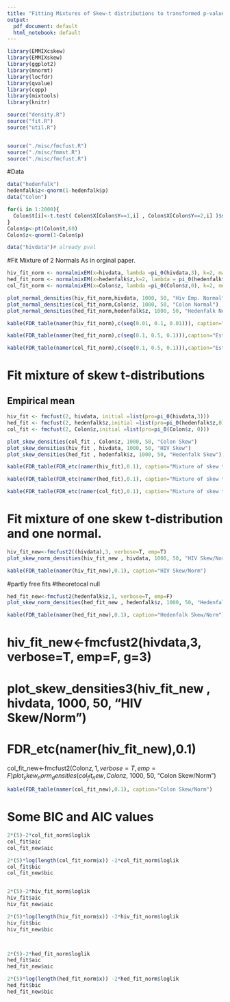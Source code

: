 ```yaml
---
title: "Fitting Mixtures of Skew-t distributions to transformed p-values"
output:
  pdf_document: default
  html_notebook: default
---
```


```r
library(EMMIXcskew)
library(EMMIXskew)
library(ggplot2)
library(mnormt)
library(locfdr)
library(qvalue)
library(cepp)
library(mixtools)
library(knitr)
```

```r
source("density.R")
source("fit.R")
source("util.R") 


source("./misc/fmcfust.R")
source("./misc/fmmst.R")
source("./misc/fmcfust.R")

```
#Data

```r
data("hedenfalk")
hedenfalk$z<-qnorm(1-hedenfalk$p)
data("Colon")

for(i in 1:2000){
  Colon$t[i]<-t.test( Colon$X[Colon$Y==1,i] , Colon$X[Colon$Y==2,i] )$statistic
}
Colon$p<-pt(Colon$t,60)
Colon$z<-qnorm(1-Colon$p)

data("hivdata")# already pval
```


#Fit Mixture of 2 Normals
As in orginal paper.

```r
hiv_fit_norm <- normalmixEM(x=hivdata, lambda =pi_0(hivdata,3), k=2, maxrestarts=100)
hed_fit_norm <- normalmixEM(x=hedenfalk$z,k=2, lambda = pi_0(hedenfalk$z,0), mean.constr = c(0, NA), sd.constr=c(1, NA), maxrestarts=100) 
col_fit_norm <- normalmixEM(x=Colon$z, lambda =pi_0(Colon$z,0), k=2, mean.constr = c(0, NA), sd.constr=c(1, NA), maxrestarts=100)

plot_normal_densities(hiv_fit_norm,hivdata, 1000, 50, "Hiv Emp. Normal")
plot_normal_densities(col_fit_norm,Colon$z, 1000, 50, "Colon Normal")
plot_normal_densities(hed_fit_norm,hedenfalk$z, 1000, 50, "Hedenfalk Normal")
```
```r
kable(FDR_table(namer(hiv_fit_norm),c(seq(0.01, 0.1, 0.01))), caption="Estimated FDR and other Error rates for HIV")
```
```r
kable(FDR_table(namer(hed_fit_norm),c(seq(0.1, 0.5, 0.1))),caption="Estimated FDR and other Error rates for Hedenfalk")
```
```r
kable(FDR_table(namer(col_fit_norm),c(seq(0.1, 0.5, 0.1))),caption="Estimated FDR and other Error rates for Colon Cancer")
```

# Fit mixture of skew t-distributions

## Empirical mean
```r
hiv_fit <- fmcfust(2, hivdata, initial =list(pro=pi_0(hivdata,3)))
hed_fit <- fmcfust(2, hedenfalk$z,initial =list(pro=pi_0(hedenfalk$z,0)))
col_fit <- fmcfust(2, Colon$z,initial =list(pro=pi_0(Colon$z, 0)))

plot_skew_densities(col_fit , Colon$z, 1000, 50, "Colon Skew")
plot_skew_densities(hiv_fit , hivdata, 1000, 50, "HIV Skew")
plot_skew_densities(hed_fit , hedenfalk$z, 1000, 50, "Hedenfalk Skew")
```

```r
kable(FDR_table(FDR_etc(namer(hiv_fit),0.1), caption="Mixture of skew t - HIV"))
```

```r
kable(FDR_table(FDR_etc(namer(hed_fit),0.1), caption="Mixture of skew t - Hedenfalk"))
```

```r
kable(FDR_table(FDR_etc(namer(col_fit),0.1), caption="Mixture of skew t - Colon Cancer"))
```

# Fit mixture of one skew t-distribution and one normal.
```r
hiv_fit_new<-fmcfust2((hivdata),3, verbose=T, emp=T)
plot_skew_norm_densities(hiv_fit_new , hivdata, 1000, 50, "HIV Skew/Norm")
```

```r
kable(FDR_table(namer(hiv_fit_new),0.1), caption="HIV Skew/Norm")
```

#partly free fits
#theoretocal null
```r
hed_fit_new<-fmcfust2(hedenfalk$z,1, verbose=T, emp=F)
plot_skew_norm_densities(hed_fit_new , hedenfalk$z, 1000, 50, "Hedenfalk Skew/Norm")
```

```r
kable(FDR_table(namer(hed_fit_new),0.1), caption="Hedenfalk Skew/Norm")
```
# hiv_fit_new<-fmcfust2(hivdata,3, verbose=T, emp=F, g=3)
# plot_skew_densities3(hiv_fit_new , hivdata, 1000, 50, "HIV Skew/Norm")
# FDR_etc(namer(hiv_fit_new),0.1)

col_fit_new<-fmcfust2(Colon$z,1, verbose=T, emp=F)
plot_skew_norm_densities(col_fit_new , Colon$z, 1000, 50, "Colon Skew/Norm")
```r
kable(FDR_table(namer(col_fit_new),0.1), caption="Colon Skew/Norm")
```

# Some BIC and AIC values

```r
2*(5)-2*col_fit_norm$loglik
col_fit$aic
col_fit_new$aic

2*(5)*log(length(col_fit_norm$x)) -2*col_fit_norm$loglik
col_fit$bic
col_fit_new$bic


2*(5)-2*hiv_fit_norm$loglik
hiv_fit$aic
hiv_fit_new$aic

2*(5)*log(length(hiv_fit_norm$x)) -2*hiv_fit_norm$loglik
hiv_fit$bic
hiv_fit_new$bic



2*(5)-2*hed_fit_norm$loglik
hed_fit$aic
hed_fit_new$aic

2*(5)*log(length(hed_fit_norm$x)) -2*hed_fit_norm$loglik
hed_fit$bic
hed_fit_new$bic


```


